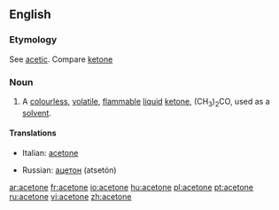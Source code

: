 ==English==

===Etymology===
See [[acetic]]. Compare [[ketone]]

===Noun===
{{wikipedia}}
{{en-noun|-}}

# {{organic compound}} A [[colourless]], [[volatile]], [[flammable]] [[liquid]] [[ketone]], (CH<sub>3</sub>)<sub>2</sub>CO, used as a [[solvent]].

====Translations====
{{trans-top|acetone}}
*Italian: [[acetone]] {{m}}
{{trans-mid}}
*Russian: [[ацетон]] (atsetón) {{m}}
{{trans-bottom}}

[[ar:acetone]]
[[fr:acetone]]
[[io:acetone]]
[[hu:acetone]]
[[pl:acetone]]
[[pt:acetone]]
[[ru:acetone]]
[[vi:acetone]]
[[zh:acetone]]